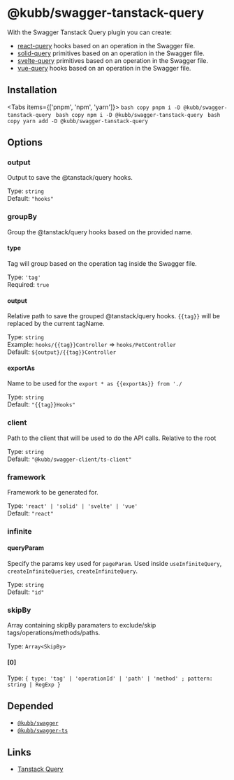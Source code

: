
# @kubb/swagger-tanstack-query

With the Swagger Tanstack Query plugin you can create: 
- [react-query](https://tanstack.com/query/latest/docs/react) hooks based on an operation in the Swagger file.
- [solid-query](https://tanstack.com/query/latest/docs/solid) primitives based on an operation in the Swagger file.
- [svelte-query](https://tanstack.com/query/latest/docs/svelte) primitives based on an operation in the Swagger file.
- [vue-query](https://tanstack.com/query/latest/docs/vue) hooks based on an operation in the Swagger file.

## Installation

<Tabs items={['pnpm', 'npm', 'yarn']}>
  <Tab>
    ```bash copy
    pnpm i -D @kubb/swagger-tanstack-query
    ```
  </Tab>
    <Tab>
    ```bash copy
    npm i -D @kubb/swagger-tanstack-query
    ```
  </Tab>
    <Tab>
    ```bash copy
    yarn add -D @kubb/swagger-tanstack-query
    ```
  </Tab>
</Tabs>

## Options


### output
Output to save the @tanstack/query hooks.

Type: `string` <br/>
Default: `"hooks"`

### groupBy
Group the @tanstack/query hooks based on the provided name.

#### type
Tag will group based on the operation tag inside the Swagger file.

Type: `'tag'` <br/>
Required: `true`

#### output
Relative path to save the grouped @tanstack/query hooks.
`{{tag}}` will be replaced by the current tagName.

Type: `string` <br/>
Example: `hooks/{{tag}}Controller` => `hooks/PetController` <br/>
Default: `${output}/{{tag}}Controller`

#### exportAs
Name to be used for the `export * as {{exportAs}} from './`

Type: `string` <br/>
Default: `"{{tag}}Hooks"`

### client
Path to the client that will be used to do the API calls.
Relative to the root

Type: `string` <br/>
Default: `"@kubb/swagger-client/ts-client"`

### framework
Framework to be generated for.

Type: `'react' | 'solid' | 'svelte' | 'vue'` <br/>
Default: `"react"`

### infinite

#### queryParam
Specify the params key used for `pageParam`.
Used inside `useInfiniteQuery`, `createInfiniteQueries`, `createInfiniteQuery`.

Type: `string` <br/>
Default: `"id"`


### skipBy
Array containing skipBy paramaters to exclude/skip tags/operations/methods/paths.

Type: `Array<SkipBy>` <br/>

#### [0]
Type: `{ type: 'tag' | 'operationId' | 'path' | 'method' ; pattern: string | RegExp }` <br/>


## Depended

- [`@kubb/swagger`](/docs/usage/swagger)
- [`@kubb/swagger-ts`](/docs/usage/swagger-ts)

## Links

- [Tanstack Query](https://tanstack.com/query)